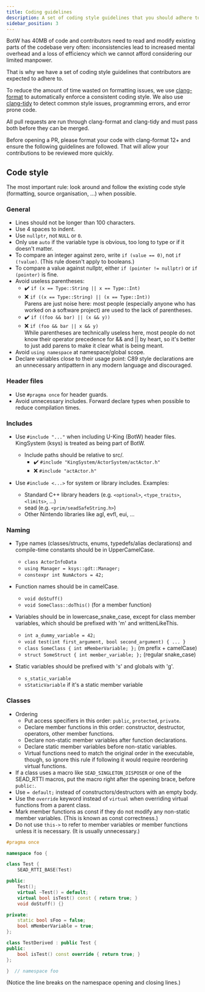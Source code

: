 ```yaml
---
title: Coding guidelines
description: A set of coding style guidelines that you should adhere to whenever possible.
sidebar_position: 3
---
```


BotW has 40MB of code and contributors need to read and modify existing parts of the codebase very often: inconsistencies lead to increased mental overhead and a loss of efficiency which we cannot afford considering our limited manpower.

That is why we have a set of coding style guidelines that contributors are expected to adhere to.

To reduce the amount of time wasted on formatting issues, we use [clang-format](https://clang.llvm.org/docs/ClangFormat.html) to automatically enforce a consistent coding style. We also use [clang-tidy](https://clang.llvm.org/extra/clang-tidy/) to detect common style issues, programming errors, and error prone code.

All pull requests are run through clang-format and clang-tidy and must pass both before they can be merged.

Before opening a PR, please format your code with clang-format 12+ and ensure the following guidelines are followed. That will allow your contributions to be reviewed more quickly.

## Code style

The most important rule: look around and follow the existing code style (formatting, source organisation, ...) when possible.

### General

* Lines should not be longer than 100 characters.
* Use 4 spaces to indent.
* Use `nullptr`, not `NULL` or `0`.
* Only use `auto` if the variable type is obvious, too long to type or if it doesn't matter.
* To compare an integer against zero, write `if (value == 0)`, not `if (!value)`. (This rule doesn't apply to booleans.)
* To compare a value against nullptr, either `if (pointer != nullptr)` or `if (pointer)` is fine.
* Avoid useless parentheses:
    * :heavy_check_mark: `if (x == Type::String || x == Type::Int)`
    * :x: `if ((x == Type::String) || (x == Type::Int))`
        <br /> Parens are just noise here: most people (especially anyone who has worked on a software project) are used to the lack of parentheses.
    * :heavy_check_mark: `if ((foo && bar) || (x && y))`
    * :x: `if (foo && bar || x && y)`
        <br /> While parentheses are technically useless here, most people do not know their operator precedence for && and || by heart, so it's better to just add parens to make it clear what is being meant.
* Avoid `using namespace` at namespace/global scope.
* Declare variables close to their usage point: C89 style declarations are an unnecessary antipattern in any modern language and discouraged.

### Header files

* Use `#pragma once` for header guards.
* Avoid unnecessary includes. Forward declare types when possible to reduce compilation times.

### Includes

* Use `#include "..."` when including U-King (BotW) header files. KingSystem (ksys) is treated as being part of BotW.
    * Include paths should be relative to src/.
        * :heavy_check_mark: `#include "KingSystem/ActorSystem/actActor.h"`
        * :x: `#include "actActor.h"`

* Use `#include <...>` for system or library includes. Examples:
    * Standard C++ library headers (e.g. `<optional>`, `<type_traits>`, `<limits>`, ...)
    * sead (e.g. `<prim/seadSafeString.h>`)
    * Other Nintendo libraries like agl, evfl, eui, ...

### Naming

* Type names (classes/structs, enums, typedefs/alias declarations) and compile-time constants should be in UpperCamelCase.
    * `class ActorInfoData`
    * `using Manager = ksys::gdt::Manager;`
    * `constexpr int NumActors = 42;`

* Function names should be in camelCase.
    * `void doStuff()`
    * `void SomeClass::doThis()` (for a member function)

* Variables should be in lowercase_snake_case, except for class member variables, which should be prefixed with 'm' and writtenLikeThis.
    * `int a_dummy_variable = 42;`
    * `void test(int first_argument, bool second_argument) { ... }`
    * `class SomeClass { int mMemberVariable; };` (m prefix + camelCase)
    * `struct SomeStruct { int member_variable; };` (regular snake_case)

* Static variables should be prefixed with 's' and globals with 'g'.
    * `s_static_variable`
    * `sStaticVariable` if it's a static member variable

### Classes
* Ordering
   * Put access specifiers in this order: `public`, `protected`, `private`.
   * Declare member functions in this order: constructor, destructor, operators, other member functions.
   * Declare non-static member variables after function declarations.
   * Declare static member variables before non-static variables.
   * Virtual functions need to match the original order in the executable, though, so ignore this rule if following it would require reordering virtual functions.
* If a class uses a macro like `SEAD_SINGLETON_DISPOSER` or one of the SEAD_RTTI macros, put the macro right after the opening brace, before `public:`.
* Use `= default;` instead of constructors/destructors with an empty body.
* Use the `override` keyword instead of `virtual` when overriding virtual functions from a parent class.
* Mark member functions as const if they do not modify any non-static member variables. (This is known as const correctness.)
* Do not use `this->` to refer to member variables or member functions unless it is necessary. (It is usually unnecessary.)

```cpp
#pragma once

namespace foo {

class Test {
    SEAD_RTTI_BASE(Test)

public:
    Test();
    virtual ~Test() = default;
    virtual bool isTest() const { return true; }
    void doStuff() {}

private:
    static bool sFoo = false;
    bool mMemberVariable = true;
};

class TestDerived : public Test {
public:
    bool isTest() const override { return true; }
};

}  // namespace foo
```

(Notice the line breaks on the namespace opening and closing lines.)
